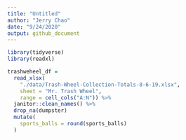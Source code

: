```yaml
---
title: "Untitled"
author: "Jerry Chao"
date: "9/24/2020"
output: github_document
---
```


```r
library(tidyverse)
library(readxl)
```

```r
trashweheel_df = 
  read_xlsx(
    "./data/Trash-Wheel-Collection-Totals-8-6-19.xlsx",
    sheet = "Mr. Trash Wheel",
    range = cell_cols("A:N")) %>%
  janitor::clean_names() %>%
  drop_na(dumpster)
  mutate(
    sports_balls = round(sports_balls)
  )
```

